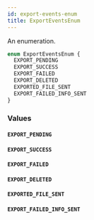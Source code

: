 ```yaml
---
id: export-events-enum
title: ExportEventsEnum
---
```



An enumeration.

```graphql
enum ExportEventsEnum {
  EXPORT_PENDING
  EXPORT_SUCCESS
  EXPORT_FAILED
  EXPORT_DELETED
  EXPORTED_FILE_SENT
  EXPORT_FAILED_INFO_SENT
}
```


### Values

#### `EXPORT_PENDING` 




#### `EXPORT_SUCCESS` 




#### `EXPORT_FAILED` 




#### `EXPORT_DELETED` 




#### `EXPORTED_FILE_SENT` 




#### `EXPORT_FAILED_INFO_SENT` 







